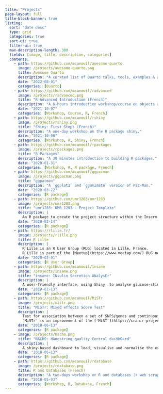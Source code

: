 ```yaml
---
title: "Projects"
page-layout: full
title-block-banner: true
listing:
  sort: "date desc"
  type: grid
  categories: true
  sort-ui: true
  filter-ui: true
  max-description-length: 300
  fields: [image, title, description, categories]
  contents:
    - path: https://github.com/mcanouil/awesome-quarto
      image: /projects/awesome-quarto.png
      title: Awesome Quarto
      description: "A curated list of Quarto talks, tools, examples & articles!"
      date: "2022-08-01"
      categories: [Quarto]
    - path: https://github.com/mcanouil/radvanced
      image: /projects/radvanced.png
      title: "R Advanced Introduction (French)"
      description: "A 6-hours introduction workshop/course on objects and types in R."
      date: "2021-10-07"
      categories: [Workshop, Course, R, French]
    - path: https://github.com/mcanouil/rshiny
      image: /projects/rshiny.png
      title: "Shiny: First Steps (French)"
      description: "A one-day workshop on the R package shiny."
      date: "2021-10-08"
      categories: [Workshop, R, Shiny, French]
    - path: https://github.com/mcanouil/rpackages
      image: /projects/rpackages.png
      title: "R Packages"
      description: "A 30 minutes introduction to building R packages."
      date: "2020-01-31"
      categories: [Workshop, R, R package, French]
    - path: https://github.com/mcanouil/ggpacman
      image: /projects/ggpacman.png
      title: "ggpacman"
      description: "A `ggplot2` and `gganimate` version of Pac-Man."
      date: "2020-03-22"
      categories: [R package]
    - path: https://github.com/umr1283/umr1283
      image: /projects/umr1283.png
      title: "umr1283: UMR 1283 - Project Template"
      description: |
        An R package to create the project structure within the Inserm U1283 / CNRS UMR 8199 unit.
      date: "2020-02-14"
      categories: [R package]
    - path: https://rlille.fr/
      image: /projects/rlille.png
      title: R Lille
      description: |
        R Lille is an R User Group (RUG) located in Lille, France.
        R Lille is part of the [Meetup](https://www.meetup.com/) RUG network sponsored by the [R&nbsp;Consortium](https://www.r-consortium.org/).
      date: "2020-02-01"
      categories: [R User Group]
    - path: https://github.com/mcanouil/insane
      image: /projects/insane.png
      title: "insane: INsulin Secretion ANalysEr"
      description: |
        A user-friendly interface, using Shiny, to analyse glucose-stimulated insulin secretion (GSIS) assays in pancreatic beta cells or islets.
      date: "2019-02-13"
      categories: [R package]
    - path: https://github.com/mcanouil/MiSTr
      image: /projects/mistr.png
      title: "MiSTr: Mixed effects Score Test"
      description: |
        Test for association between a set of SNPS/genes and continuous or binary outcomes by including variant characteristic information and using (weighted) score statistics.
        `MiSTr` is an improvement of the [`MiST`](https://cran.r-project.org/package=MiST) outputs.
      date: "2018-06-13"
      categories: [R package]
    - image: /projects/nacho.png
      title: "NACHO: NAnostring quality Control dasHbOard"
      description: |
        A shiny-based dashboard to load, visualise and normalise the exported NanoString nCounter data and facilitates the user in performing a quality control.
      date: "2018-06-13"
      categories: [R package]
    - path: https://github.com/mcanouil/rdatabase
      image: /projects/rdatabase.png
      title: R and Databases (French)
      description: "A two-days workshop on R and databases (+ web scraping)."
      date: "2018-05-03"
      categories: [Workshop, R, Database, French]
---
```

